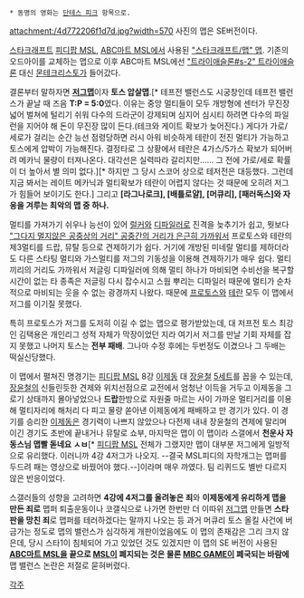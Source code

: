  * 동명의 영화는 [[단테스 피크]] 항목으로.

attachment:/4d772206f1d7d.jpg?width=570
사진의 맵은 SE버전이다.

[[스타크래프트]] [[피디팝 MSL]], [[ABC마트 MSL]]에서 사용된 [["스타크래프트/맵" 맵]]. 기존의 오드아이를 교체하는 맵으로 이후 ABC마트 MSL에선 [["트라이애슬론#s-2" 트라이애슬론]] 대신 [[몬테크리스토]]가 들어갔다.

결론부터 말하자면 '''[[저그맵]]'''이자 '''토스 압살맵'''.[* 테프전 밸런스도 시궁창인데 테프전 밸런스가 끝날 때 즈음 '''T:P = 5:0'''였다. 이유는 중앙 멀티들이 모두 개방형에 센터가 무진장 넓어 벌쳐에 털리기 쉬워 다수의 드라군이 강제되며 심지어 심시티 하려면 다수의 파일런을 지어야 해 돈이 무진장 많이 든다.(테크와 게이트 확보가 늦어진다.) 게다가 가로/세로가 걸리는 순간 능선 점령당하면 러시 아워 비슷하게 테란이 전진 멀티가 가능하고 토스에게 압박이 가능해진다. 결정타로 그 상황에서 테란은 4가스/5가스 확보가 되어버려 메카닉 물량이 터져나온다. 대각선은 실력따라 갈리지만...... 그 전에 가로/세로 확률이 더 높아서 별 의미 없다.][* 하지만 그 당시 스코어 상으로 테저전은 대등했다. 그런데 지금 봐서는 레이트 메카닉과 멀티확보가 테란이 어렵지 않다는 것 때문에 오히려 저그가 힘들어 보이기도 한다.] 그리고 '''[라그나로크], [배틀로얄], [머큐리], [패러독스]와 자웅을 겨루는 최악의 맵 중 하나.'''

멀티를 가져가기 쉬우나 능선이 있어 [[럴커]]와 [[디파일러]]로 진격을 늦추기가 쉽고, 뭣보다 [["그다지 멀지않은 공중상의 거리" 공중간의 거리가 은근히 가까워서]] 프로토스와 테란의 제3멀티를 드랍, 뮤탈 등으로 견제하기가 쉽다. 거기에 개방된 미네랄 멀티를 제하더라도 다른 스타팅 멀티와 가스멀티를 저그의 기동성을 이용해 견제하기가 매우 쉽다. 멀티끼리의 거리도 가까워서 저글링 디파일러에 의해 멀티 하나가 마비되면 수비선을 복구할 시간이 없는 타 종족은 저글링 다시 잡수시고 스웜 뿌리는 디파일러 때문에 멀티가 순차적으로 마비되는 웃을 수 없는 광경까지 나왔다. 때문에 [[프로토스]]와 [[테란]] 모두 이 맵에서 저그를 이기질 못했다. 

특히 프로토스가 저그를 도저히 이길 수 없는 맵으로 평가받았는데, 대 저프전 토스 최강인 김택용은 개인리그 성적 자체가 막장이었던 지라 여기서 저그를 만날 기회 자체를 잡지 못했고 나머지 토스는 '''전부 패배'''. 그나마 수정 후에는 두번정도 이겼으나 그 두배는 떡실신당했다.

이 맵에서 펼쳐진 명경기는 [[피디팝 MSL]] 8강 [[이제동]] 대 [[장윤철]] [http://tvpot.daum.net/v/v015d1UkQYhAUYLcJaYkAbC 5세트]를 꼽을 수 있는데, [[장윤철]]의 신들린듯한 견제와 위치선점으로 교전에서 엄청난 이득을 거두고 이제동을 그로기 상태까지 몰아넣었으나 '''드랍'''한방으로 자원줄 마르는 사이 가까운 멀티거리를 이용해 멀티자리에 해처리 다 피고 물량 쏟아낸 이제동에게 패배하고 만 경기가 있다. 이 경기를 승리한 [[이제동]]은 경기력이 나쁘지 않았으나 다전제 내내 장윤철의 견제에 말리며 이긴 경기도 초반에 끝내거나 뮤탈로 쇼부, 마지막은 맵이 이 맵이라 스갤에서 '''천운사 자동스님 맵빨 돋네요 ㅅㅂ'''[* [[피디팝 MSL]] 전체가 그랬지만 맵이 대부분 저그에게 일방적으로 유리했다. 이러니까 4강 4저그가 나오지. --결국 MSL피디의 자학개그는 맵퍼를 두드려 패는 영상으로 바꿨어야 했다.--]이라며 매우 까였다. 팀 리퀴드도 별반 다르지 않은 반응이었다. 

스갤러들의 성향을 고려하면 '''4강에 4저그를 올려놓은 죄'''와 '''이제동에게 유리하게 맵을 만든 죄로''' 맵퍼 퇴출운동이나 코갤식으로 나가면 한번만 더 이따위 [[저그맵]] 만들면 '''스타판을 망친 죄'''로 맵퍼를 테러하겠다는 말까지 나오는 등 과거 머큐리 토스 올킬 사건에 버금가는 정도로 맵의 밸런스가 심각하게 개판이었음에도 이 맵의 존재감은 그리 크지 않은데, 당시 스타1이 침체되어 가고 있었던 것도 있겠지만 이 맵의 SE 버전이 사용된 '''[[ABC마트 MSL]]을 끝으로 [[MSL]]이 폐지되는 것은 물론 [[MBC GAME]]이 폐국되는 바람에''' 맵 밸런스 논란은 저절로 묻혀버렸다.

[[각주]]
